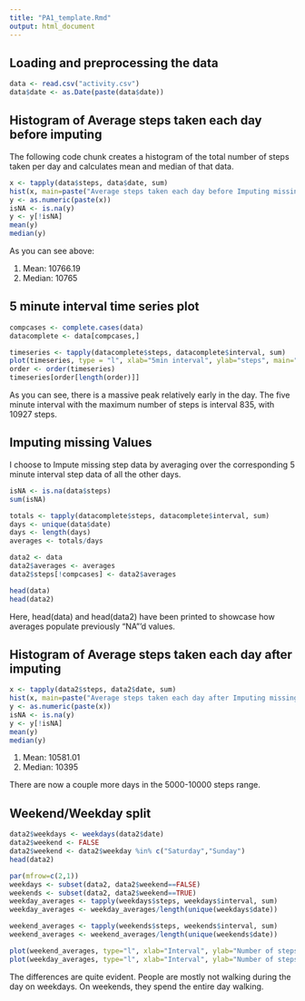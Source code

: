 ```yaml
---
title: "PA1_template.Rmd"
output: html_document
---
```


## Loading and preprocessing the data

```r
data <- read.csv("activity.csv")
data$date <- as.Date(paste(data$date))
```

## Histogram of Average steps taken each day before imputing

The following code chunk creates a histogram of the total number of steps taken per day
and calculates mean and median of that data.

```r
x <- tapply(data$steps, data$date, sum)
hist(x, main=paste("Average steps taken each day before Imputing missing data"), xlab="Steps",ylab="#Days")
y <- as.numeric(paste(x))
isNA <- is.na(y)
y <- y[!isNA]
mean(y)
median(y)
```

As you can see above:

1. Mean: 10766.19
2. Median: 10765

## 5 minute interval time series plot

```r
compcases <- complete.cases(data)
datacomplete <- data[compcases,]

timeseries <- tapply(datacomplete$steps, datacomplete$interval, sum)
plot(timeseries, type = "l", xlab="5min interval", ylab="steps", main="Time Series plot of steps versus time interval")
order <- order(timeseries)
timeseries[order[length(order)]]
```

As you can see, there is a massive peak relatively early in the day.
The five minute interval with the maximum number of steps is interval 835, with 10927 steps.

## Imputing missing Values

I choose to Impute missing step data by averaging over the corresponding 5 minute interval step data of all
the other days.

```r
isNA <- is.na(data$steps)
sum(isNA)

totals <- tapply(datacomplete$steps, datacomplete$interval, sum)
days <- unique(data$date)
days <- length(days)
averages <- totals/days

data2 <- data
data2$averages <- averages
data2$steps[!compcases] <- data2$averages

head(data)
head(data2)
```

Here, head(data) and head(data2) have been printed to showcase how averages populate previously "NA"'d values.

## Histogram of Average steps taken each day after imputing

```r
x <- tapply(data2$steps, data2$date, sum)
hist(x, main=paste("Average steps taken each day after Imputing missing data"), xlab="Steps",ylab="#Days")
y <- as.numeric(paste(x))
isNA <- is.na(y)
y <- y[!isNA]
mean(y)
median(y)
```

1. Mean: 10581.01
2. Median: 10395

There are now a couple more days in the 5000-10000 steps range.

## Weekend/Weekday split

```r
data2$weekdays <- weekdays(data2$date)
data2$weekend <- FALSE
data2$weekend <- data2$weekday %in% c("Saturday","Sunday")
head(data2)
```

```r
par(mfrow=c(2,1))
weekdays <- subset(data2, data2$weekend==FALSE)
weekends <- subset(data2, data2$weekend==TRUE)
weekday_averages <- tapply(weekdays$steps, weekdays$interval, sum)
weekday_averages <- weekday_averages/length(unique(weekdays$date))

weekend_averages <- tapply(weekends$steps, weekends$interval, sum)
weekend_averages <- weekend_averages/length(unique(weekends$date))

plot(weekend_averages, type="l", xlab="Interval", ylab="Number of steps", main="weekend")
plot(weekday_averages, type="l", xlab="Interval", ylab="Number of steps", main="weekday")
```

The differences are quite evident. People are mostly not walking during the day on weekdays. On weekends, they spend the entire day walking.